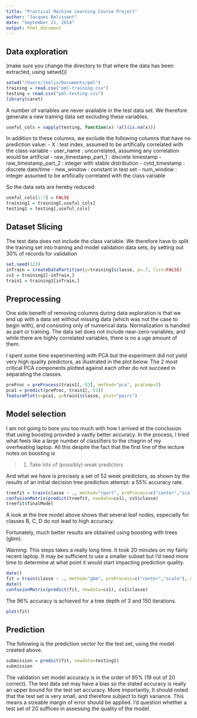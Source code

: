 ```yaml
---
title: "Practical Machine Learning Course Project"
author: "Jacques Belissent"
date: "September 21, 2014"
output: html_document
---
```



Data exploration
---------------------------------------------------------------------------------

(make sure you change the directory to that where the data has been extracted, using setwd())
```r
setwd("/Users/jbelis/Documents/pml")
training = read.csv("pml-training.csv")
testing = read.csv("pml-testing.csv")
library(caret)
```

A number of variables are never available in the test data set.  We therefore generate a new training data set excluding these variables.

```r
useful_cols = sapply(testing, function(x) !all(is.na(x)))
```

In addition to these columns, we exclude the following columns that have no prediction value:
- X : test index, assumed to be artifically correlated with the class variable
- user_name : uncorrelated, assuming any correlation would be artificial
- raw_timestamp_part_1 : discrete timestamp
- raw_timestamp_part_2 : integer with stable distribution
- cvtd_timestamp : discrete date/time
- new_window : constant in test set
- num_window : integer assumed to be artifically correlated with the class variable

So the data sets are hereby reduced:
```r
useful_cols[1:7] = FALSE
training1 = training[,useful_cols]
testing1 = testing[,useful_cols]
```


Dataset Slicing
---------------------------------------------------------------------------------

The test data does not include the class variable.  We therefore have to split the training set into training and model validation data sets, by setting out 30% of records for validation

```r
set.seed(123)
inTrain = createDataPartition(y=training1$classe, p=.7, list=FALSE)
cv1 = training1[-inTrain,]
train1 = training1[inTrain,]
```

Preprocessing
---------------------------------------------------------------------------------

One side benefit of removing columns during data exploration is that we end up with a data set without missing data (which was not the case to begin with), and consisting only of numerical data.  Normalization is handled as part or training.  The data set does not include near-zero-variables, and while there are highly correlated variables, there is no a uge amount of them.

I spent some time experimenting with PCA but the experiment did not yield very high quality predictors, as illustrated in the plot below.  The 2 most critical PCA components plotted against each other do not succeed in separating the classes. 

```r
preProc = preProcess(train1[,-53], method="pca", pcaComp=2)
pca1 = predict(preProc, train1[,-53])
featurePlot(x=pca1, y=train1$classe, plot="pairs")
```



Model selection
---------------------------------------------------------------------------------

I am not going to bore you too much with how I arrived at the conclusion that using boosting provided a vastly better accuracy.  In the process, I tried what feels like a large number of classifiers to the chagrin of my overheating laptop.  All this despite the fact that the first line of the lecture notes on boosting is

> 1. Take lots of (possibly) weak predictors

And what we have is precisely a set of 52 week predictors, as shown by the results of an initial decision tree prediction attempt: a 55% accuracy rate.

```r
treefit = train(classe ~ ., method="rpart", preProcess=c("center","scale"), data=train1)
confusionMatrix(predict(treefit, newdata=cv1), cv1$classe)
treefit$finalModel
```
A look at the tree model above shows that several leaf nodes, especially for classes B, C, D do not lead to high accuracy.

Fortunately, much better results are obtained using boosting with trees (gbm).

Warning: This steps takes a really long time.  It took 20 minutes on my fairly recent laptop.  It may be sufficient to use a smaller subset but I'd need more time to determine at what point it would start impacting prediction quality.

```r
date()
fit = train(classe ~ ., method="gbm", preProcess=c("center","scale"), data=train1, verbose=FALSE)
date()
confusionMatrix(predict(fit, newdata=cv1), cv1$classe)
```

The 96% accuracy is achieved for a tree depth of 3 and 150 iterations.
```r
plot(fit)
```



Prediction
---------------------------------------------------------------------------------

The following is the prediction vector for the test set, using the model created above.
```r
submission = predict(fit, newdata=testing1)
submission
```

The validation set model accuracy is in the order of 95% (19 out of 20 correct).  The test data set may have a bias so the stated accuracy is really an upper bound for the test set accuracy.  More importantly, It should noted that the test set is very small, and therefore subject to high variance.  This means a sizeable margin of error should be applied.  I'd question whether a test set of 20 suffices in assessing the quality of the model.

